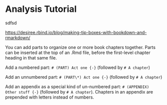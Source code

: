 # Analysis Tutorial 

:::lightbulb
sdfsd
:::

<https://desiree.rbind.io/blog/making-tip-boxes-with-bookdown-and-rmarkdown/>

You can add parts to organize one or more book chapters together. Parts can be inserted at the top of an .Rmd file, before the first-level chapter heading in that same file.

Add a numbered part: `# (PART) Act one {-}` (followed by `# A chapter`)

Add an unnumbered part: `# (PART\*) Act one {-}` (followed by `# A chapter`)

Add an appendix as a special kind of un-numbered part: `# (APPENDIX) Other stuff {-}` (followed by `# A chapter`). Chapters in an appendix are prepended with letters instead of numbers.
